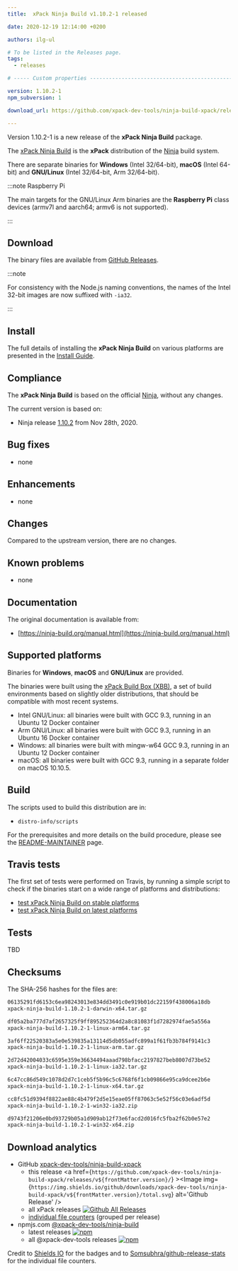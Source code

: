 ```yaml
---
title:  xPack Ninja Build v1.10.2-1 released

date: 2020-12-19 12:14:00 +0200

authors: ilg-ul

# To be listed in the Releases page.
tags:
  - releases

# ----- Custom properties -----------------------------------------------------

version: 1.10.2-1
npm_subversion: 1

download_url: https://github.com/xpack-dev-tools/ninja-build-xpack/releases/tag/v1.10.2-1/

---
```


Version 1.10.2-1 is a new release of the **xPack Ninja Build** package.

<!-- truncate -->


The [xPack Ninja Build](https://xpack-dev-tools.github.io/ninja-build-xpack)
is the **xPack** distribution of the
[Ninja](https://ninja-build.org) build system.

There are separate binaries for **Windows** (Intel 32/64-bit),
**macOS** (Intel 64-bit) and **GNU/Linux** (Intel 32/64-bit, Arm 32/64-bit).

:::note Raspberry Pi

The main targets for the GNU/Linux Arm
binaries are the **Raspberry Pi** class devices (armv7l and aarch64;
armv6 is not supported).

:::

## Download

The binary files are available from <a href={frontMatter.download_url}>GitHub Releases</a>.

:::note

For consistency with the Node.js naming conventions, the names of the Intel 32-bit images are now suffixed with `-ia32`.

:::

## Install

The full details of installing the **xPack Ninja Build** on various platforms
are presented in the [Install Guide](/docs/install/).

## Compliance

The **xPack Ninja Build** is based on the official
[Ninja](https://ninja-build.org),
without any changes.

The current version is based on:

- Ninja release
[1.10.2](https://github.com/ninja-build/ninja/releases/tag/v1.10.1)
from Nov 28th, 2020.

## Bug fixes

- none

## Enhancements

- none

## Changes

Compared to the upstream version, there are no changes.

## Known problems

- none

## Documentation

The original documentation is available from:

- [https://ninja-build.org/manual.html](https://ninja-build.org/manual.html)

## Supported platforms

Binaries for **Windows**, **macOS** and **GNU/Linux** are provided.

The binaries were built using the
[xPack Build Box (XBB)](https://github.com/xpack/xpack-build-box), a set
of build environments based on slightly older distributions, that should be
compatible with most recent systems.

- Intel GNU/Linux: all binaries were built with GCC 9.3, running in an
  Ubuntu 12 Docker container
- Arm GNU/Linux: all binaries were built with GCC 9.3, running in an
  Ubuntu 16 Docker container
- Windows: all binaries were built with mingw-w64 GCC 9.3, running in an
  Ubuntu 12 Docker container
- macOS: all binaries were built with GCC 9.3, running in a separate
  folder on macOS 10.10.5.

## Build

The scripts used to build this distribution are in:

- `distro-info/scripts`

For the prerequisites and more details on the build procedure, please see the
[README-MAINTAINER](https://github.com/xpack-dev-tools/ninja-build-xpack/blob/xpack/README-MAINTAINER.md) page.

## Travis tests

The first set of tests were performed on Travis, by running
a simple script to check if the binaries start on a wide range of
platforms and distributions:

- [test xPack Ninja Build on stable platforms](https://travis-ci.org/github/xpack-dev-tools/ninja-build-xpack/builds/750535406)
- [test xPack Ninja Build on latest platforms](https://travis-ci.org/github/xpack-dev-tools/ninja-build-xpack/builds/750535435)

## Tests

TBD

## Checksums

The SHA-256 hashes for the files are:

```txt
06135291fd6153c6ea98243013e834dd3491c0e919b01dc22159f438006a18db
xpack-ninja-build-1.10.2-1-darwin-x64.tar.gz

df05a2ba777d7af2657325f9ff895252364d2a8c81083f1d7282974fae5a556a
xpack-ninja-build-1.10.2-1-linux-arm64.tar.gz

3af6ff22520383a5e0e539835a13114d5db055adfc899a1f61fb3b784f9141c3
xpack-ninja-build-1.10.2-1-linux-arm.tar.gz

2d72d42004033c6595e359e36634494aaad798bfacc2197827beb8007d73be52
xpack-ninja-build-1.10.2-1-linux-ia32.tar.gz

6c47cc86d549c1078d2d7c1ceb5f5b96c5c6768f6f1cb09866e95ca9dcee2b6e
xpack-ninja-build-1.10.2-1-linux-x64.tar.gz

cc8fc51d9394f8822ae88c4b479f2d5e15eae05ff87063c5e52f56c03e6adf5d
xpack-ninja-build-1.10.2-1-win32-ia32.zip

d9743f21206e0bd93729b05a1d909ab12f73e6facd2d016fc5fba2f62b0e57e2
xpack-ninja-build-1.10.2-1-win32-x64.zip
```

## Download analytics

- GitHub [xpack-dev-tools/ninja-build-xpack](https://github.com/xpack-dev-tools/ninja-build-xpack/)
  - this release <a href={`https://github.com/xpack-dev-tools/ninja-build-xpack/releases/v${frontMatter.version}/`} ><Image img={`https://img.shields.io/github/downloads/xpack-dev-tools/ninja-build-xpack/v${frontMatter.version}/total.svg`} alt='Github Release' /></a>
  - all xPack releases [![Github All Releases](https://img.shields.io/github/downloads/xpack-dev-tools/ninja-build-xpack/total.svg)](https://github.com/xpack-dev-tools/ninja-build-xpack/releases/)
  - [individual file counters](https://somsubhra.github.io/github-release-stats/?username=xpack-dev-tools&repository=ninja-build-xpack) (grouped per release)
- npmjs.com [@xpack-dev-tools/ninja-build](https://www.npmjs.com/package/@xpack-dev-tools/ninja-build)
  - latest releases [![npm](https://img.shields.io/npm/dw/@xpack-dev-tools/ninja-build.svg)](https://www.npmjs.com/package/@xpack-dev-tools/ninja-build/)
  - all @xpack-dev-tools releases [![npm](https://img.shields.io/npm/dt/@xpack-dev-tools/ninja-build.svg)](https://www.npmjs.com/package/@xpack-dev-tools/ninja-build/)

Credit to [Shields IO](https://shields.io) for the badges and to
[Somsubhra/github-release-stats](https://github.com/Somsubhra/github-release-stats)
for the individual file counters.
